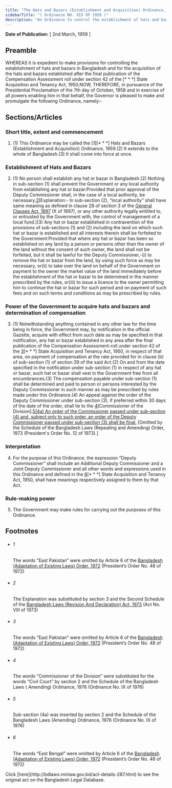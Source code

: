 ```yaml
---
title: "The Hats and Bazars (Establishment and Acquisition) Ordinance, 1959 (East Pakistan Ordinance)"
sidebarTitle: "( Ordinance NO. XIX OF 1959 )"
description: "An Ordinance to control the establishment of hats and bazars and acquire certain hats and bazars already established. ♣"
---
```


**Date of Publication:** [ 2nd March, 1959 ]

## Preamble

WHEREAS it is expedient to make provisions for controlling the establishment of hats and bazars in Bangladesh and for the acquisition of the hats and bazars established after the final publication of the Compensation Assessment roll under section 42 of the [\* \* \*] State Acquisition and Tenancy Act, 1950;NOW, THEREFORE, in pursuance of the Presidential Proclamation of the 7th day of October, 1958 and in exercise of all powers enabling him in that behalf, the Governor is pleased to make and promulgate the following Ordinance, namely:-

## Sections/Articles

### Short title, extent and commencement

1. (1) This Ordinance may be called the [1][\* \* \*] Hats and Bazars (Establishment and Acquisition) Ordinance, 1959.(2) It extends to the whole of Bangladesh.(3) It shall come into force at once.

### Establishment of Hats and Bazars

2. (1) No person shall establish any hat or bazar in Bangladesh.(2) Nothing in sub-section (1) shall prevent the Government or any local authority from establishing any hat or bazar:Provided that prior approval of the Deputy Commissioner shall, in the case of a local authority, be necessary.[2](1)[Explanation:- In sub-section (2), “local authority” shall have same meaning as defined in clause 28 of section 3 of the [General Clauses Act, 1897](/laws/volume-3/act-73 "General Clauses Act, 1897") (X of 1897), or any other authority legally entitled to, or entrusted by the Government with, the control of management of a local fund.](3) Any hat or bazar established in contravention of the provisions of sub-sections (1) and (2) including the land on which such hat or bazar is established and all interests therein shall be forfeited to the Government:Provided that where any hat or bazar has been so established on any land by a person or persons other than the owner of the land without the consent of such owner, the land shall not be forfeited, but it shall be lawful for the Deputy Commissioner,-(i) to remove the hat or bazar from the land, by using such force as may be necessary, or(ii) to take over the land on behalf of the Government on payment to the owner the market value of the land immediately before the establishment of the hat or bazar to be determined in the manner prescribed by the rules, or(iii) to issue a licence to the owner permitting him to continue the hat or bazar for such period and on payment of such fees and on such terms and conditions as may be prescribed by rules.

### Power of the Government to acquire hats and bazars and determination of compensation

3. (1) Notwithstanding anything contained in any other law for the time being in force, the Government may, by notification in the official Gazette, acquire with effect from such date as may be specified in that notification, any hat or bazar established in any area after the final publication of the Compensation Assessment-roll under section 42 of the [3](1)[\* \* \*] State Acquisition and Tenancy Act, 1950, in respect of that area, on payment of compensation at the rate provided for in clause (b) of sub-section (1) of section 39 of the said Act.(2) On and from the date specified in the notification under sub-section (1) in respect of any hat or bazar, such hat or bazar shall vest in the Government free from all encumbrances.(3) The compensation payable under sub-section (1) shall be determined and paid to person or persons interested by the Deputy Commissioner in such manner as may be prescribed by rules made under this Ordinance.(4) An appeal against the order of the Deputy Commissioner under sub-section (3), if preferred within 30 days of the date of the order, shall lie to the [4](2)[Commissioner of the Division].[5](3)[(4a) An order of the Commissioner passed under sub-section (4) and, subject only to such order, an order of the Deputy Commissioner passed under sub-section (3) shall be final.](5) [Omitted by the Schedule of the Bangladesh Laws (Repealing and Amending) Order, 1973 (President's Order No. 12 of 1973).]

### Interpretation

4. For the purpose of this Ordinance, the expression “Deputy Commissioner” shall include an Additional Deputy Commissioner and a Joint Deputy Commissioner and all other words and expressions used in this Ordinance and defined in the [6](1)[\* \* \*] State Acquisition and Tenancy Act, 1950, shall have meanings respectively assigned to them by that Act.

### Rule-making power

5. The Government may make rules for carrying out the purposes of this Ordinance.

## Footnotes

- ###### 1

  The words “East Pakistan” were omitted by Article 6 of the [Bangladesh (Adaptation of Existing Laws) Order, 1972](/laws/volume-15/act-388 "Bangladesh (Adaptation of Existing Laws) Order, 1972 ") (President’s Order No. 48 of 1972)

- ###### 2

  The Explanation was substituted by section 3 and the Second Schedule of the [Bangladesh Laws (Revision And Declaration) Act, 1973](/laws/volume-17/act-430 "Bangladesh Laws (Revision And Declaration) Act, 1973") (Act No. VIII of 1973)

- ###### 3

  The words “East Pakistan” were omitted by Article 6 of the [Bangladesh (Adaptation of Existing Laws) Order, 1972](/laws/volume-15/act-388 "Bangladesh (Adaptation of Existing Laws) Order, 1972 ") (President’s Order No. 48 of 1972)

- ###### 4

  The words “Commissioner of the Division” were substituted for the words “Civil Court” by section 2 and the Schedule of the Bangladesh Laws ( Amending) Ordinance, 1976 (Ordinance No. IX of 1976)

- ###### 5

  Sub-section (4a) was inserted by section 2 and the Schedule of the Bangladesh Laws (Amending) Ordinance, 1976 (Ordinance No. IX of 1976)

- ###### 6

  The words “East Bengal” were omitted by Article 6 of the [Bangladesh (Adaptation of Existing Laws) Order, 1972](/laws/volume-15/act-388 "Bangladesh (Adaptation of Existing Laws) Order, 1972 ") (President’s Order No. 48 of 1972)

<Note>
  Click [here](http://bdlaws.minlaw.gov.bd/act-details-287.html) to see the original act on the Bangladesh Legal Database.
</Note>
